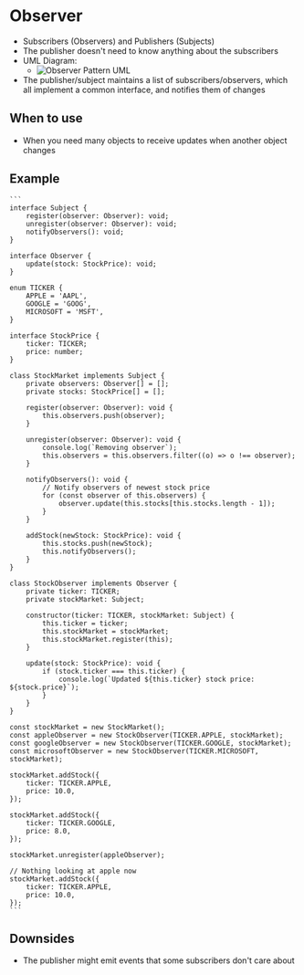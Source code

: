 # Observer

-   Subscribers (Observers) and Publishers (Subjects)
-   The publisher doesn't need to know anything about the subscribers
-   UML Diagram:
    -   ![Observer Pattern UML](/observer-uml.png)
-   The publisher/subject maintains a list of subscribers/observers, which all implement a common interface, and notifies them of changes

## When to use

-   When you need many objects to receive updates when another object changes

## Example

    ```
    interface Subject {
        register(observer: Observer): void;
        unregister(observer: Observer): void;
        notifyObservers(): void;
    }

    interface Observer {
        update(stock: StockPrice): void;
    }

    enum TICKER {
        APPLE = 'AAPL',
        GOOGLE = 'GOOG',
        MICROSOFT = 'MSFT',
    }

    interface StockPrice {
        ticker: TICKER;
        price: number;
    }

    class StockMarket implements Subject {
        private observers: Observer[] = [];
        private stocks: StockPrice[] = [];

        register(observer: Observer): void {
            this.observers.push(observer);
        }

        unregister(observer: Observer): void {
            console.log(`Removing observer`);
            this.observers = this.observers.filter((o) => o !== observer);
        }

        notifyObservers(): void {
            // Notify observers of newest stock price
            for (const observer of this.observers) {
                observer.update(this.stocks[this.stocks.length - 1]);
            }
        }

        addStock(newStock: StockPrice): void {
            this.stocks.push(newStock);
            this.notifyObservers();
        }
    }

    class StockObserver implements Observer {
        private ticker: TICKER;
        private stockMarket: Subject;

        constructor(ticker: TICKER, stockMarket: Subject) {
            this.ticker = ticker;
            this.stockMarket = stockMarket;
            this.stockMarket.register(this);
        }

        update(stock: StockPrice): void {
            if (stock.ticker === this.ticker) {
                console.log(`Updated ${this.ticker} stock price: ${stock.price}`);
            }
        }
    }

    const stockMarket = new StockMarket();
    const appleObserver = new StockObserver(TICKER.APPLE, stockMarket);
    const googleObserver = new StockObserver(TICKER.GOOGLE, stockMarket);
    const microsoftObserver = new StockObserver(TICKER.MICROSOFT, stockMarket);

    stockMarket.addStock({
        ticker: TICKER.APPLE,
        price: 10.0,
    });

    stockMarket.addStock({
        ticker: TICKER.GOOGLE,
        price: 8.0,
    });

    stockMarket.unregister(appleObserver);

    // Nothing looking at apple now
    stockMarket.addStock({
        ticker: TICKER.APPLE,
        price: 10.0,
    });
    ```

## Downsides

-   The publisher might emit events that some subscribers don't care about
